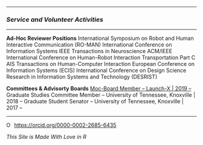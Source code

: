 <link rel="stylesheet" href="styles.css" type="text/css">

<link rel="stylesheet" href="https://cdnjs.cloudflare.com/ajax/libs/font-awesome/4.7.0/css/font-awesome.min.css">


---


### *Service and Volunteer Activities*


---

<a class="list-group-item active">
    **Ad-Hoc Reviewer Positions**
</a>
   <a class="list-group-item">
    International Symposium on Robot and Human Interactive Communication (RO-MAN)
</a>
   <a class="list-group-item">
    International Conference on Information Systems
</a>
  <a class="list-group-item">
    IEEE Transactions in Neuroscience 
</a>
  <a class="list-group-item">
    ACM/IEEE International Conference on Human-Robot Interaction
</a>
  <a class="list-group-item">
    Transportation Part C
</a>
  <a class="list-group-item">
    AIS Transactions on Human-Computer Interaction
</a>
  <a class="list-group-item">
    European Conference on Information Systems (ECIS)
</a>
  <a class="list-group-item">
    International Conference on Design Science Research in Information Systems and Technology (DESRIST)
</a>

<div class="list-group">
  <a class="list-group-item active">
    **Committees & Advisorty Boards**
  <a href="https://launchx.com/summer-program/umich/" class="list-group-item">
Moc-Board Member -- Launch-X | 2019 --
</a>
  <a class="list-group-item">
Graduate Studies Committee Member -- University of Tennessee, Knoxville | 2018 --
</a>
  <a class="list-group-item">
Graduate Student Senator -- University of Tennessee, Knoxville | 2017 --
</a>
</div>




---

<div itemscope itemtype="https://schema.org/Person"><a itemprop="sameAs" content="https://orcid.org/0000-0002-2685-6435" href="https://orcid.org/0000-0002-2685-6435" target="orcid.widget" rel="me noopener noreferrer" style="vertical-align:top;"><img src="https://orcid.org/sites/default/files/images/orcid_16x16.png" style="width:1em;margin-right:.5em;" alt="ORCID iD icon">https://orcid.org/0000-0002-2685-6435</a></div>

*This Site is Made With Love in R*
